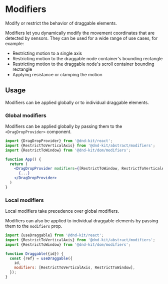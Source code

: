 

# Modifiers

Modify or restrict the behavior of draggable elements.

<Preview id="modifier-hero" hero>
  <DraggableExample
    modifiers={[
      RestrictToElement.configure({
        element() {
          return document.getElementById('modifier-hero');
        },
      }),
    ]}
  />
</Preview>

Modifiers let you dynamically modify the movement coordinates that are detected by sensors. They can be used for a wide range of use cases, for example:

- Restricting motion to a single axis
- Restricting motion to the draggable node container's bounding rectangle
- Restricting motion to the draggable node's scroll container bounding rectangle
- Applying resistance or clamping the motion

## Usage

Modifiers can be applied globally or to individual draggable elements.

### Global modifiers

Modifiers can be applied globally by passing them to the `<DragDropProvider>` component.

```jsx
import {DragDropProvider} from '@dnd-kit/react';
import {RestrictToVerticalAxis} from '@dnd-kit/abstract/modifiers';
import {RestrictToWindow} from '@dnd-kit/dom/modifiers';

function App() {
  return (
    <DragDropProvider modifiers={[RestrictToWindow, RestrictToVerticalAxis]}>
      {...}
    </DragDropProvider>
  )
}
```

### Local modifiers

<Info>Local modifiers take precedence over global modifiers.</Info>

Modifiers can also be applied to individual draggable elements by passing them to the `modifiers` prop.

```jsx
import {useDraggable} from '@dnd-kit/react';
import {RestrictToVerticalAxis} from '@dnd-kit/abstract/modifiers';
import {RestrictToWindow} from '@dnd-kit/dom/modifiers';

function Draggable({id}) {
  const {ref} = useDraggable({
    id,
    modifiers: [RestrictToVerticalAxis, RestrictToWindow],
  });
}
```
